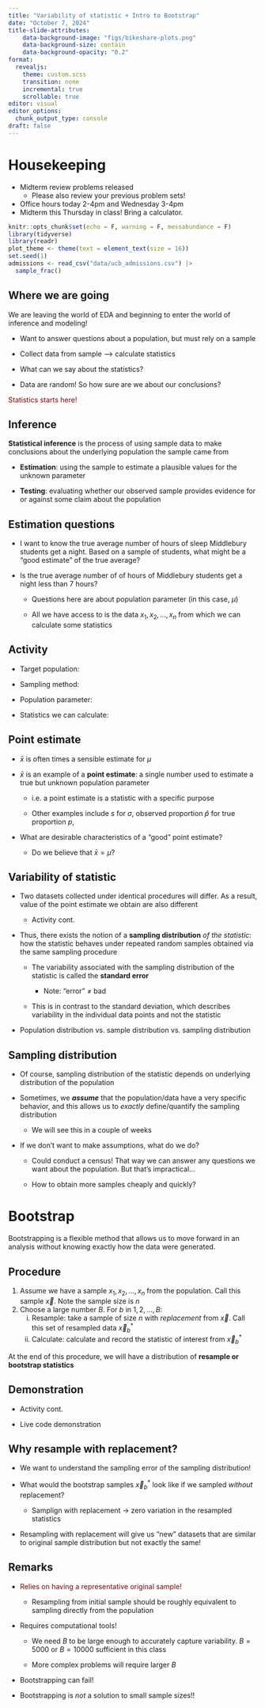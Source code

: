 ```yaml
---
title: "Variability of statistic + Intro to Bootstrap"
date: "October 7, 2024"
title-slide-attributes:
    data-background-image: "figs/bikeshare-plots.png"
    data-background-size: contain
    data-background-opacity: "0.2"
format: 
  revealjs:
    theme: custom.scss
    transition: none
    incremental: true
    scrollable: true
editor: visual
editor_options: 
  chunk_output_type: console
draft: false
---
```


# Housekeeping

-   Midterm review problems released
    -   Please also review your previous problem sets!
-   Office hours today 2-4pm and Wednesday 3-4pm
-   Midterm this Thursday in class! Bring a calculator.

```r
knitr::opts_chunk$set(echo = F, warning = F, messabundance = F)
library(tidyverse)
library(readr)
plot_theme <- theme(text = element_text(size = 16))
set.seed(1)
admissions <- read_csv("data/ucb_admissions.csv") |>
  sample_frac()
```

## Where we are going

We are leaving the world of EDA and beginning to enter the world of inference and modeling!

-   Want to answer questions about a population, but must rely on a sample

-   Collect data from sample –\> calculate statistics

-   What can we say about the statistics?

-   Data are random! So how sure are we about our conclusions?

::: {.fragment style="color: maroon"}
Statistics starts here!
:::

## Inference

**Statistical inference** is the process of using sample data to make conclusions about the underlying population the sample came from

-   **Estimation**: using the sample to estimate a plausible values for the unknown parameter

-   **Testing**: evaluating whether our observed sample provides evidence for or against some claim about the population

## Estimation questions

-   I want to know the true average number of hours of sleep Middlebury students get a night. Based on a sample of students, what might be a "good estimate" of the true average?

-   Is the true average number of of hours of Middlebury students get a night less than 7 hours?

    -   Questions here are about population parameter (in this case, $\mu$)

    -   All we have access to is the data $x_{1}, x_{2},\ldots, x_{n}$ from which we can calculate some statistics

## Activity

-   Target population:

-   Sampling method:

-   Population parameter:

-   Statistics we can calculate:

## Point estimate

-   $\bar{x}$ is often times a sensible estimate for $\mu$

-   $\bar{x}$ is an example of a **point estimate**: a single number used to estimate a true but unknown population parameter

    -   i.e. a point estimate is a statistic with a specific purpose

    -   Other examples include $s$ for $\sigma$, observed proportion $\hat{p}$ for true proportion $p$,

-   ::: discuss
    What are desirable characteristics of a "good" point estimate?
    :::

    -   Do we believe that $\bar{x} = \mu$?

## Variability of statistic

-   Two datasets collected under identical procedures will differ. As a result, value of the point estimate we obtain are also different

    -   Activity cont.

-   Thus, there exists the notion of a **sampling distribution** *of the statistic*: how the statistic behaves under repeated random samples obtained via the same sampling procedure

    -   The variability associated with the sampling distribution of the statistic is called the **standard error**

        -   Note: "error" $\neq$ bad

    -   This is in contrast to the standard deviation, which describes variability in the individual data points and not the statistic

-   Population distribution vs. sample distribution vs. sampling distribution

## Sampling distribution

-   Of course, sampling distribution of the statistic depends on underlying distribution of the population

-   Sometimes, we ***assume*** that the population/data have a very specific behavior, and this allows us to *exactly* define/quantify the sampling distribution

    -   We will see this in a couple of weeks

-   If we don't want to make assumptions, what do we do?

    -   Could conduct a census! That way we can answer any questions we want about the population. But that's impractical...

    -   How to obtain more samples cheaply and quickly?

# Bootstrap

Bootstrapping is a flexible method that allows us to move forward in an analysis without knowing exactly how the data were generated.

## Procedure

1.  Assume we have a sample $x_{1}, x_{2}, \ldots, x_{n}$ from the population. Call this sample $\vec{x}$. Note the sample size is $n$
2.  Choose a large number $B$. For $b$ in $1,2, \ldots, B$:
    i.  Resample: take a sample of size $n$ with *replacement* from $\vec{x}$. Call this set of resampled data $\vec{x}^*_{b}$
    ii. Calculate: calculate and record the statistic of interest from $\vec{x}^{*}_{b}$

::: fragment
At the end of this procedure, we will have a distribution of **resample or bootstrap statistics**
:::

## Demonstration

-   Activity cont.

-   Live code demonstration

## Why resample with replacement?

-   We want to understand the sampling error of the sampling distribution!

-   ::: discuss
    What would the bootstrap samples $\vec{x}^*_b$ look like if we sampled *without* replacement?
    :::

    -   Samplign with replacement -\> zero variation in the resampled statistics

-   Resampling with replacement will give us "new" datasets that are similar to original sample distribution but not exactly the same!

## Remarks

-   ::: {style="color: maroon"}
    Relies on having a representative original sample!
    :::

    -   Resampling from initial sample should be roughly equivalent to sampling directly from the population

-   Requires computational tools!

    -   We need $B$ to be large enough to accurately capture variability. $B=5000$ or $B=10000$ sufficient in this class

    -   More complex problems will require larger $B$

-   Bootstrapping can fail!

-   Bootstrapping is *not* a solution to small sample sizes!!
